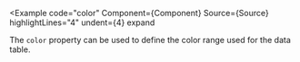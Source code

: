 
<Example
  code="color"
  Component={Component}
  Source={Source}
  highlightLines="4"
  undent={4}
  expand
>
  The `color` property can be used to define the color range used for the
  data table.
</Example>
